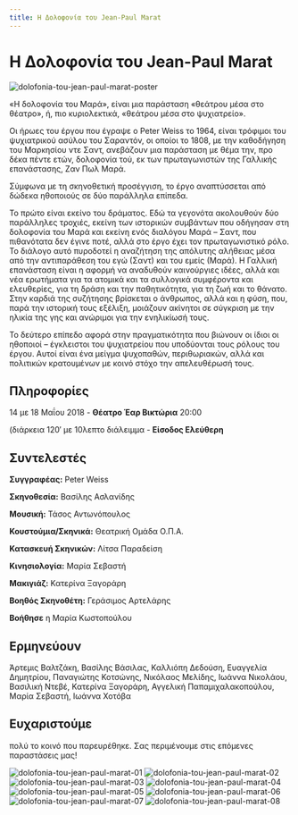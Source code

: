 ```yaml
---
title: Η Δολοφονία του Jean-Paul Marat
---
```


# Η Δολοφονία του Jean-Paul Marat

![dolofonia-tou-jean-paul-marat-poster](/img/dolofonia-tou-jean-paul-marat/poster.jpg)

«Η δολοφονία του Μαρά», είναι μια παράσταση «θεάτρου μέσα στο θέατρο», ή, πιο κυριολεκτικά, «θεάτρου μέσα στο ψυχιατρείο».

Οι ήρωες του έργου που έγραψε ο Peter Weiss το 1964, είναι τρόφιμοι του ψυχιατρικού ασύλου του Σαραντόν, οι οποίοι το 1808, με την καθοδήγηση του Μαρκησίου ντε Σαντ, ανεβάζουν μια παράσταση με θέμα την, προ δέκα πέντε ετών, δολοφονία τού, εκ των πρωταγωνιστών της Γαλλικής επανάστασης, Ζαν Πωλ Μαρά.

Σύμφωνα με τη σκηνοθετική προσέγγιση, το έργο αναπτύσσεται από δώδεκα ηθοποιούς σε δύο παράλληλα επίπεδα.

Το πρώτο είναι εκείνο του δράματος. Εδώ τα γεγονότα ακολουθούν δύο παράλληλες τροχιές, εκείνη των ιστορικών συμβάντων που οδήγησαν στη δολοφονία του Μαρά και εκείνη ενός διαλόγου Μαρά – Σαντ, που πιθανότατα δεν έγινε ποτέ, αλλά στο έργο έχει τον πρωταγωνιστικό ρόλο. Το διάλογο αυτό πυροδοτεί η αναζήτηση της απόλυτης αλήθειας μέσα από την αντιπαράθεση του εγώ (Σαντ) και του εμείς (Μαρά). Η Γαλλική επανάσταση είναι η αφορμή να αναδυθούν καινούργιες ιδέες, αλλά και νέα ερωτήματα για τα ατομικά και τα συλλογικά συμφέροντα και ελευθερίες, για τη δράση και την παθητικότητα, για τη ζωή και το θάνατο. Στην καρδιά της συζήτησης βρίσκεται ο άνθρωπος, αλλά και η φύση, που, παρά την ιστορική τους εξέλιξη, μοιάζουν ακίνητοι σε σύγκριση με την ηλικία της γης και ανώριμοι για την ενηλικίωσή τους.

Το δεύτερο επίπεδο αφορά στην πραγματικότητα που βιώνουν οι ίδιοι οι ηθοποιοί – έγκλειστοι του ψυχιατρείου που υποδύονται τους ρόλους του έργου. Αυτοί είναι ένα μείγμα ψυχοπαθών, περιθωριακών, αλλά και πολιτικών κρατουμένων με κοινό στόχο την απελευθέρωσή τους.

## Πληροφορίες
14 με 18 Μαΐου 2018 - **Θέατρο Έαρ Βικτώρια** 20:00

(διάρκεια 120′ με 10λεπτο διάλειμμα - **Είσοδος Ελεύθερη**

## Συντελεστές
**Συγγραφέας:** Peter Weiss

**Σκηνοθεσία:** Βασίλης Ασλανίδης

**Μουσική:** Τάσος Αντωνόπουλος

**Κουστούμια/Σκηνικά:** Θεατρική Ομάδα Ο.Π.Α.

**Κατασκευή Σκηνικών:** Λίτσα Παραδείση

**Κινησιολογία:** Μαρία Σεβαστή

**Μακιγιάζ:** Κατερίνα Ξαγοράρη

**Βοηθός Σκηνοθέτη:** Γεράσιμος Αρτελάρης

**Βοήθησε** η Μαρία Κωστοπούλου

## Ερμηνεύουν
Άρτεμις Βαλτζάκη, Βασίλης Βάσιλας, Καλλιόπη Δεδούση, Ευαγγελία Δημητρίου, Παναγιώτης Κοτσώνης, Νικόλαος Μελίδης, Ιωάννα Νικολάου, Βασιλική Ντεβέ, Κατερίνα Ξαγοράρη, Αγγελική Παπαμιχαλακοπούλου, Μαρία Σεβαστή, Ιωάννα Χοτόβα

## Ευχαριστούμε 
πολύ το κοινό που παρευρέθηκε. Σας περιμένουμε στις επόμενες παραστάσεις μας!

<ResponsiveYouTube videoId="BI0YkYioflo"/>

![dolofonia-tou-jean-paul-marat-01](/img/dolofonia-tou-jean-paul-marat/01.jpg)
![dolofonia-tou-jean-paul-marat-02](/img/dolofonia-tou-jean-paul-marat/02.jpg)
![dolofonia-tou-jean-paul-marat-03](/img/dolofonia-tou-jean-paul-marat/03.jpg)
![dolofonia-tou-jean-paul-marat-04](/img/dolofonia-tou-jean-paul-marat/04.jpg)
![dolofonia-tou-jean-paul-marat-05](/img/dolofonia-tou-jean-paul-marat/05.jpg)
![dolofonia-tou-jean-paul-marat-06](/img/dolofonia-tou-jean-paul-marat/06.jpg)
![dolofonia-tou-jean-paul-marat-07](/img/dolofonia-tou-jean-paul-marat/07.jpg)
![dolofonia-tou-jean-paul-marat-08](/img/dolofonia-tou-jean-paul-marat/08.jpg)
